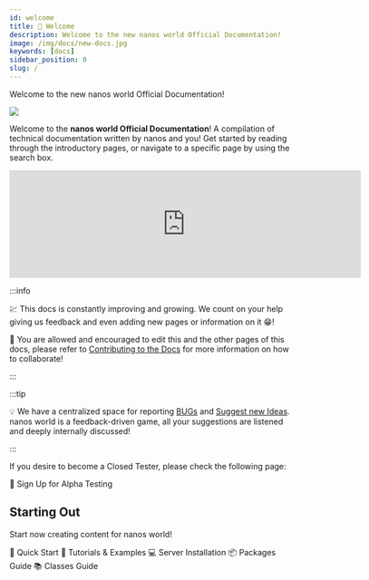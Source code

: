 ```yaml
---
id: welcome
title: 👋 Welcome
description: Welcome to the new nanos world Official Documentation!
image: /img/docs/new-docs.jpg
keywords: [docs]
sidebar_position: 0
slug: /
---
```




Welcome to the new nanos world Official Documentation!

![](/img/docs/new-docs.jpg)

Welcome to the **nanos world Official Documentation**! A compilation of technical documentation written by nanos and you! Get started by reading through the introductory pages, or navigate to a specific page by using the search box.

<iframe class="steam-widget" src="https://store.steampowered.com/widget/1841660/" frameborder="0" width="620" height="190" loading="lazy"></iframe>

:::info

💹 This docs is constantly improving and growing. We count on your help giving us feedback and even adding new pages or information on it 😁!

💑 You are allowed and encouraged to edit this and the other pages of this docs, please refer to [Contributing to the Docs](/contributing-to-the-docs.md) for more information on how to collaborate!

:::

:::tip

💡 We have a centralized space for reporting [BUGs](https://issues.nanos.world) and [Suggest new Ideas](https://feedback.nanos.world). nanos world is a feedback-driven game, all your suggestions are listened and deeply internally discussed!

:::

If you desire to become a Closed Tester, please check the following page:

<ReferenceLink href="signing-up-alpha">🧪 Sign Up for Alpha Testing</ReferenceLink>

## Starting Out

Start now creating content for nanos world!

<ReferenceLink href="getting-started/quick-start">📌 Quick Start</ReferenceLink>
<ReferenceLink href="getting-started/tutorials-and-examples">📑 Tutorials & Examples</ReferenceLink>
<ReferenceLink href="core-concepts/server-manual/server-installation">💻 Server Installation</ReferenceLink>
<ReferenceLink href="core-concepts/packages/packages-guide">📦 Packages Guide</ReferenceLink>
<ReferenceLink href="core-concepts/scripting/classes-guide">📚 Classes Guide</ReferenceLink>